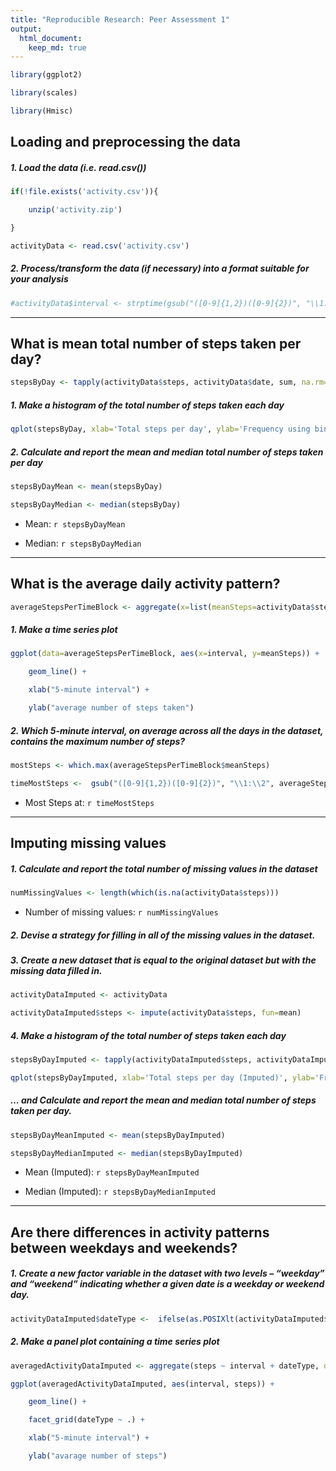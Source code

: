 ```yaml
---
title: "Reproducible Research: Peer Assessment 1"
output: 
  html_document:
    keep_md: true
---
```



```r

library(ggplot2)

library(scales)

library(Hmisc)

```

## Loading and preprocessing the data
##### 1. Load the data (i.e. read.csv())

```r

if(!file.exists('activity.csv')){

    unzip('activity.zip')

}

activityData <- read.csv('activity.csv')

```

##### 2. Process/transform the data (if necessary) into a format suitable for your analysis

```r

#activityData$interval <- strptime(gsub("([0-9]{1,2})([0-9]{2})", "\\1:\\2", activityData$interval), format='%H:%M')

```



-----


## What is mean total number of steps taken per day?
```r

stepsByDay <- tapply(activityData$steps, activityData$date, sum, na.rm=TRUE)

```



##### 1. Make a histogram of the total number of steps taken each day

```r

qplot(stepsByDay, xlab='Total steps per day', ylab='Frequency using binwith 500', binwidth=500)

```



##### 2. Calculate and report the mean and median total number of steps taken per day

```r

stepsByDayMean <- mean(stepsByDay)

stepsByDayMedian <- median(stepsByDay)

```

* Mean: `r stepsByDayMean`

* Median:  `r stepsByDayMedian`



-----



## What is the average daily activity pattern?
```r

averageStepsPerTimeBlock <- aggregate(x=list(meanSteps=activityData$steps), by=list(interval=activityData$interval), FUN=mean, na.rm=TRUE)

```



##### 1. Make a time series plot

```r

ggplot(data=averageStepsPerTimeBlock, aes(x=interval, y=meanSteps)) +

    geom_line() +

    xlab("5-minute interval") +

    ylab("average number of steps taken") 

```



##### 2. Which 5-minute interval, on average across all the days in the dataset, contains the maximum number of steps?

```r

mostSteps <- which.max(averageStepsPerTimeBlock$meanSteps)

timeMostSteps <-  gsub("([0-9]{1,2})([0-9]{2})", "\\1:\\2", averageStepsPerTimeBlock[mostSteps,'interval'])

```



* Most Steps at: `r timeMostSteps`



----


## Imputing missing values
##### 1. Calculate and report the total number of missing values in the dataset 

```r

numMissingValues <- length(which(is.na(activityData$steps)))

```



* Number of missing values: `r numMissingValues`



##### 2. Devise a strategy for filling in all of the missing values in the dataset.

##### 3. Create a new dataset that is equal to the original dataset but with the missing data filled in.

```r

activityDataImputed <- activityData

activityDataImputed$steps <- impute(activityData$steps, fun=mean)

```





##### 4. Make a histogram of the total number of steps taken each day 

```r

stepsByDayImputed <- tapply(activityDataImputed$steps, activityDataImputed$date, sum)

qplot(stepsByDayImputed, xlab='Total steps per day (Imputed)', ylab='Frequency using binwith 500', binwidth=500)

```



##### ... and Calculate and report the mean and median total number of steps taken per day. 

```r

stepsByDayMeanImputed <- mean(stepsByDayImputed)

stepsByDayMedianImputed <- median(stepsByDayImputed)

```

* Mean (Imputed): `r stepsByDayMeanImputed`

* Median (Imputed):  `r stepsByDayMedianImputed`

----

## Are there differences in activity patterns between weekdays and weekends?
##### 1. Create a new factor variable in the dataset with two levels – “weekday” and “weekend” indicating whether a given date is a weekday or weekend day.



```r

activityDataImputed$dateType <-  ifelse(as.POSIXlt(activityDataImputed$date)$wday %in% c(0,6), 'weekend', 'weekday')

```



##### 2. Make a panel plot containing a time series plot



```r

averagedActivityDataImputed <- aggregate(steps ~ interval + dateType, data=activityDataImputed, mean)

ggplot(averagedActivityDataImputed, aes(interval, steps)) + 

    geom_line() + 

    facet_grid(dateType ~ .) +

    xlab("5-minute interval") + 

    ylab("avarage number of steps")

```

